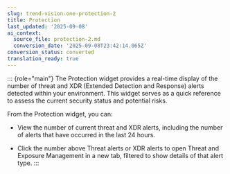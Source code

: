 ```yaml
---
slug: trend-vision-one-protection-2
title: Protection
last_updated: '2025-09-08'
ai_context:
  source_file: protection-2.md
  conversion_date: '2025-09-08T23:42:14.065Z'
conversion_status: converted
translation_ready: true
---
```


::: {role="main"}
The Protection widget provides a real-time display of the number of threat and XDR (Extended Detection and Response) alerts detected within your environment. This widget serves as a quick reference to assess the current security status and potential risks.

From the Protection widget, you can:

- View the number of current threat and XDR alerts, including the number of alerts that have occurred in the last 24 hours.

- Click the number above Threat alerts or XDR alerts to open Threat and Exposure Management in a new tab, filtered to show details of that alert type.
:::
